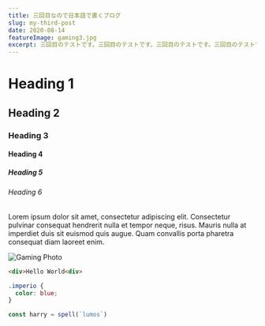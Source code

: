 ```yaml
---
title: 三回目なので日本語で書くブログ
slug: my-third-post
date: 2020-08-14
featureImage: gaming3.jpg
excerpt: 三回目のテストです。三回目のテストです。三回目のテストです。三回目のテストです。
---
```


# Heading 1

## Heading 2

### Heading 3

#### Heading 4

##### Heading 5

###### Heading 6

Lorem ipsum dolor sit amet, consectetur adipiscing elit. Consectetur pulvinar consequat hendrerit nulla et tempor neque, risus. Mauris nulla at imperdiet duis sit euismod quis augue. Quam convallis porta pharetra consequat diam laoreet enim.

![Gaming Photo](gaming3.jpg)

```html
<div>Hello World<div>
```

```css
.imperio {
  color: blue;
}
```

```js
const harry = spell(`lumos`)
```